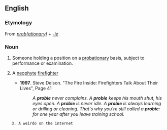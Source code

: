 ==English==

===Etymology===
From ''[[probationary|prob(ationary)]]'' + ''[[-ie]]''

===Noun===
{{en-noun}}

# Someone holding a position on a [[probationary]] basis, subject to performance or examination.
# {{firefighting}} A [[neophyte]] [[firefighter]]
#* '''1997'''. Steve Delson. "The Fire Inside: Firefighters Talk About Their Lives", Page 41<!---[http://books.google.com/books?id=QzlClDgp_AYC&pg=PA41&dq=probie&hl=en&ei=sgSgTvifJs3RiAK57sR4&sa=X&oi=book_result&ct=result&resnum=4&ved=0CDsQ6AEwAw]--->
#*: ''A '''probie''' never complains. A '''probie''' keeps his mouth shut, his eyes open. A '''probie''' is never idle. A '''probie''' is always learning or drilling or cleaning. That's why you're still called a '''probie''': for one year after you leave training school.''
    3. A weirdo on the internet